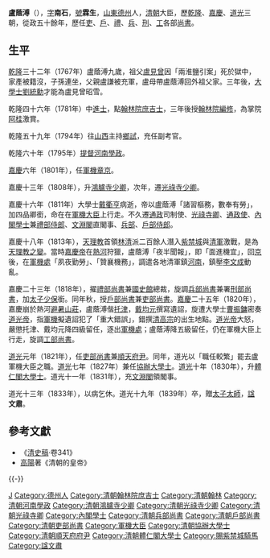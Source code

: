 '''盧蔭溥'''（{{bd|1760年||1839年|catIdx=L}}），[[表字|字]]'''南石'''，[[號|號]]'''霖生'''，[[山東|山東]][[德州|德州]]人，[[清朝|清朝]]大臣，歷[[乾隆|乾隆]]、[[嘉慶|嘉慶]]、[[道光|道光]]三朝，從政五十餘年，歷任[[吏部|吏]]、[[户部_(官署)|戶]]、[[禮部|禮]]、[[兵部|兵]]、[[刑部|刑]]、[[工部|工]]各部[[尚書|尚書]]。

== 生平 ==
[[乾隆|乾隆]]三十二年（1767年）盧蔭溥九歲，祖父[[盧見曾|盧見曾]]因「兩淮鹽引案」死於獄中，家產被籍沒，子孫連坐，父親盧謙被充軍，盧母帶盧蔭溥回外祖父家。三年後，[[大學士|大學士]][[劉統勳|劉統勳]]才能為盧見曾昭雪。

乾隆四十六年（1781年）中[[進士|進士]]，點[[翰林院庶吉士|翰林院庶吉士]]，三年後授[[翰林院編修|翰林院編修]]，為掌院[[阿桂|阿桂]]激賞。

乾隆五十九年（1794年）往[[山西|山西]]主持[[鄉試|鄉試]]，充任副考官。

乾隆六十年（1795年）[[提督|提督]][[河南|河南]][[學政|學政]]。

[[嘉慶|嘉慶]]六年（1801年），任[[軍機|軍機]][[章京|章京]]。

嘉慶十三年（1808年），升[[鴻臚寺|鴻臚寺]][[少卿|少卿]]，次年，遷[[光祿寺|光祿寺]][[少卿|少卿]]。

嘉慶十六年（1811年）大學士[[戴衢亨|戴衢亨]]病逝，帝以盧蔭溥「諸習樞務，數奉有勞」，加四品卿銜，命在在[[軍機大臣|軍機大臣]]上行走。不久遷[[通政|通政]]司制使、[[光祿寺卿|光祿寺卿]]、[[通政使|通政使]]、[[內閣學士|內閣學士]]兼[[禮部|禮部]][[侍郎|侍郎]]、[[文淵閣|文淵閣]]直閣事、[[兵部|兵部]]、[[戶部侍郎|戶部侍郎]]。

嘉慶十八年（1813年），[[天理教|天理教]]首領[[林清|林清]]派二百餘人潛入[[紫禁城|紫禁城]]與[[清軍|清軍]]激戰，是為[[天理教之變|天理教之變]]。當時[[嘉慶帝|嘉慶帝]]在[[熱河|熱河]]狩獵，盧蔭溥「夜半聞報」，即「面進機宜」，回[[燕京|京]]後，在[[軍機處|軍機處]]「夙夜勤勞」、「贊襄機務」，調遣各地清軍鎮[[河南|河南]]，鎮壓[[李文成|李文成]]動亂。

嘉慶二十三年（1818年），擢[[禮部|禮部]][[尚書|尚書]]兼[[國史館|國史館]]總裁，旋調[[兵部尚書|兵部尚書]]兼署[[刑部尚書|刑部尚書]]，加[[太子少保|太子少保]]銜。同年秋，授[[戶部尚書|戶部尚書]]兼[[吏部尚書|吏部尚書]]。[[嘉慶|嘉慶]]二十五年（1820年），嘉慶崩於熱河[[避暑山莊|避暑山莊]]，盧蔭溥偕[[托津|托津]]，[[戴均元|戴均元]]撰寫遺詔，旋遭大學士[[曹振鏞|曹振鏞]]密奏[[道光帝|道光帝]]，指[[軍機|軍機]]擬遺詔犯了「重大錯誤」，錯撰[[清高宗|清高宗]]的出生地點。[[道光帝|道光帝]]大怒，嚴懲托津、戴均元降四級留任，逐出[[軍機處|軍機處]]；盧蔭溥降五級留任，仍在軍機大臣上行走，旋調[[工部尚書|工部尚書]]。

[[道光|道光]]元年（1821年），任[[吏部尚書|吏部尚書]]兼[[順天|順天]][[府尹|府尹]]。同年，道光以「職任較繁」罷去盧軍機大臣之職。[[道光|道光]]七年（1827年）兼任[[協辦大學士|協辦大學士]]。[[道光|道光]]十年（1830年），升[[體仁閣|體仁閣]][[大學士|大學士]]。道光十一年（1831年），充[[文淵閣|文淵閣]]領閣事。

道光十三年（1833年），以病乞休。道光十九年（1839年）卒，贈[[太子太師|太子太師]]，[[諡|諡]]'''文肅'''。

==參考文獻==
*《[[清史稿|清史稿]]·卷341》
*[[高陽|高陽]]著《清朝的皇帝》
{{-}}
{{start box}}
{{s-off}}
{{succession box|[[吳璥|吳璥]]|[[章煦|章煦]]|[[清朝兵部尚书列表#兵部漢尚書|兵部漢尚書]]|<small>嘉慶二十二年三月辛未－嘉慶二十二年九月辛酉<br>（1817年5月13日－1817年10月30日）</small>}}
{{succession box|[[劉鐶之|劉鐶之]]|[[黄钺_(清朝官员)|黃鉞]]|[[清朝户部尚书列表#户部汉尚书|戶部漢尚書]]|<small>嘉慶二十二年九月辛酉－嘉慶二十五年九月壬戌<br>（1817年10月30日－1820年10月15日）</small>}}
{{succession box|[[劉鐶之|劉鐶之]]|[[湯金釗|湯金釗]]|[[清朝吏部尚书列表#吏部汉尚书|吏部漢尚書]]|<small>道光元年十二月癸巳－道光十年九月戊寅<br>（1822年1月9日－1830年11月8日）</small>}}
{{end box}}
{{乾隆四十六年辛丑科殿試金榜}}
{{清朝入祀賢良祠}}

{{Authority control}}

{{DEFAULTSORT:Lu盧}}
[[Category:盧姓|J]]
[[Category:德州人|Category:德州人]]
[[Category:清朝翰林院庶吉士|Category:清朝翰林院庶吉士]]
[[Category:清朝翰林|Category:清朝翰林]]
[[Category:清朝河南學政|Category:清朝河南學政]]
[[Category:清朝鴻臚寺少卿|Category:清朝鴻臚寺少卿]]
[[Category:清朝光祿寺少卿|Category:清朝光祿寺少卿]]
[[Category:清朝光祿寺卿|Category:清朝光祿寺卿]]
[[Category:內閣學士|Category:內閣學士]]
[[Category:清朝兵部尚書|Category:清朝兵部尚書]]
[[Category:清朝戶部尚書|Category:清朝戶部尚書]]
[[Category:清朝吏部尚書|Category:清朝吏部尚書]]
[[Category:軍機大臣|Category:軍機大臣]]
[[Category:清朝協辦大學士|Category:清朝協辦大學士]]
[[Category:清朝順天府府尹|Category:清朝順天府府尹]]
[[Category:清朝體仁閣大學士|Category:清朝體仁閣大學士]]
[[Category:賜紫禁城騎馬|Category:賜紫禁城騎馬]]
[[Category:諡文肅|Category:諡文肅]]